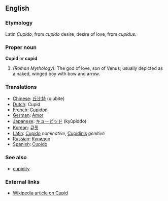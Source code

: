 ==English==

===Etymology===
Latin ''Cupido'', from ''cupido'' desire, desire of love, from ''cupidus''.

===Proper noun===
'''Cupid''' or '''cupid'''
#''(Roman Mythology)'': The god of love, son of Venus; usually depicted as a naked, winged boy with bow and arrow.

===Translations===
*[[Chinese]]: [[丘比特]] (qiubite)
*[[Dutch]]: Cupid
*[[French]]: [[Cupidon]]
*[[German]]: [[Amor]]
*[[Japanese]]: [[キューピッド]] (ky&#363;piddo)
*[[Korean]]: [[큐핏]]
*[[Latin]]: [[Cupido]] ''nominative'', [[Cupidinis]] ''genitive''
*[[Russian]]: [[Купидон]]
*[[Spanish]]: [[Cupido]]

===See also===
*[[cupidity]]

===External links===
*[[w:cupid|Wikipedia article on Cupid]]